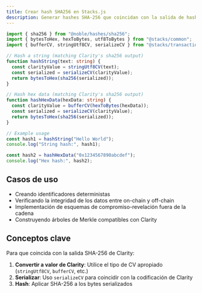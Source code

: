 ```yaml
---
title: Crear hash SHA256 en Stacks.js
description: Generar hashes SHA-256 que coincidan con la salida de hash de Clarity
---
```

```typescript
import { sha256 } from "@noble/hashes/sha256";
import { bytesToHex, hexToBytes, utf8ToBytes } from "@stacks/common";
import { bufferCV, stringUtf8CV, serializeCV } from "@stacks/transactions";

// Hash a string (matching Clarity's sha256 output)
function hashString(text: string) {
  const clarityValue = stringUtf8CV(text);
  const serialized = serializeCV(clarityValue);
  return bytesToHex(sha256(serialized));
}

// Hash hex data (matching Clarity's sha256 output)  
function hashHexData(hexData: string) {
  const clarityValue = bufferCV(hexToBytes(hexData));
  const serialized = serializeCV(clarityValue);
  return bytesToHex(sha256(serialized));
}

// Example usage
const hash1 = hashString("Hello World");
console.log("String hash:", hash1);

const hash2 = hashHexData("0x1234567890abcdef");
console.log("Hex hash:", hash2);
```

## Casos de uso

* Creando identificadores deterministas
* Verificando la integridad de los datos entre on-chain y off-chain
* Implementación de esquemas de compromiso-revelación fuera de la cadena
* Construyendo árboles de Merkle compatibles con Clarity

## Conceptos clave

Para que coincida con la salida SHA-256 de Clarity:

1. **Convertir a valor de Clarity**: Utilice el tipo de CV apropiado (`stringUtf8CV`, `bufferCV`, etc.)
2. **Serializar**: Uso `serializeCV` para coincidir con la codificación de Clarity
3. **Hash**: Aplicar SHA-256 a los bytes serializados
